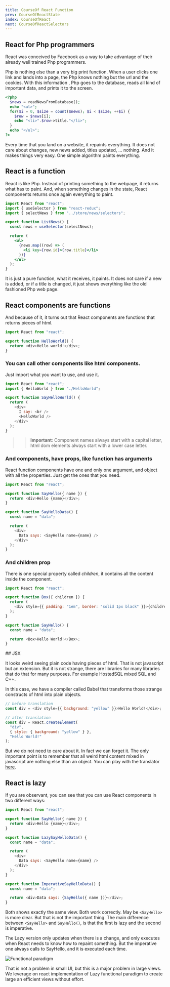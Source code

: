 ```yaml
---
title: CourseOf React Function
prev: CourseOfReactState
index: CourseOfReact
next: CourseOfReactSelectors
---
```


## React for Php programmers

React was conceived by Facebook as a way to take advantage of their already well
trained Php programmers.

Php is nothing else than a very big print function. When a user clicks one link
and lands into a page, the Php knows nothing but the url and the cookies. With
this information , Php goes to the database, reads all kind of important data,
and prints it to the screen.

```php
<?php
  $news = readNewsFromDatabase();
  echo "<ul>";
  for($i = 0, $size = count($news); $i < $size; ++$i) {
    $row = $news[i];
    echo "<li>".$row->title."</li>";
  }
  echo "</ul>";
?>
```

Every time that you land on a website, it repaints everything. It does not care
about changes, new news added, titles updated, ... nothing. And it makes things
very easy. One simple algorithm paints everything.

## React is a function

React is like Php. Instead of printing something to the webpage, it returns what
has to paint. And, when something changes in the state, React components returns
once again everything to paint.

```jsx
import React from "react";
import { useSelector } from "react-redux";
import { selectNews } from "../store/news/selectors";

export function ListNews() {
  const news = useSelector(selectNews);

  return (
    <ul>
      {news.map((row) => (
        <li key={row.id}>{row.title}</li>
      ))}
    </ul>
  );
}
```

It is just a pure function, what it receives, it paints. It does not care if a
new is added, or if a title is changed, it just shows everything like the old
fashioned Php web page.

## React components are functions

And because of it, it turns out that React components are functions that returns
pieces of html.

```javascript
import React from "react";

export function HelloWorld() {
  return <div>Hello world!</div>;
}
```

### You can call other components like html components.

Just import what you want to use, and use it.

```javascript
import React from "react";
import { HelloWorld } from "./HelloWorld";

export function SayHelloWorld() {
  return (
    <div>
      I say: <br />
      <HelloWorld />
    </div>
  );
}
```

> > **Important**: Component names always start with a capital letter, html dom
> > elements always start with a lower case letter.

### And components, have props, like function has arguments

React function components have one and only one argument, and object with all
the properties. Just get the ones that you need.

```javascript
import React from "react";

export function SayHello({ name }) {
  return <div>Hello {name}</div>;
}

export function SayHelloData() {
  const name = "data";

  return (
    <div>
      Data says: <SayHello name={name} />
    </div>
  );
}
```

### And children prop

There is one special property called _children_, it contains all the content
inside the component.

```javascript
import React from "react";

export function Box({ children }) {
  return (
    <div style={{ padding: "1em", border: "solid 1px black" }}>{children}</div>
  );
}

export function SayHello() {
  const name = "data";

  return <Box>Hello World!</Box>;
}
```

## JSX

It looks weird seeing plain code having pieces of html. That is not javascript
but an extension. But it is not strange, there are libraries for many libraries
that do that for many purposes. For example HostedSQL mixed SQL and C++.

In this case, we have a compiler called Babel that transforms those strange
constructs of html into plain objects.

```javascript
// before translation
const div = <div style={{ background: "yellow" }}>Hello World!</div>;

// after translation
const div = React.createElement(
  "div",
  { style: { background: "yellow" } },
  "Hello World!"
);
```

But we do not need to care about it. In fact we can forget it. The only
important point is to remember that all weird html content mixed in javascript
are nothing else than an object. You can play with the translator
[here](https://babeljs.io/repl/#?browsers=Chrome%2080&build=&builtIns=false&corejs=3.6&spec=false&loose=false&code_lz=MYewdgzgLgBAJgSwG4wLwwDyJdAngGwFNUBvEmAIwENgBrAcwCcQBXMOALhgCJdD98IAO7cYAXzEA-ABL9BMAOohG-OAEIMAemySA3EA&debug=false&forceAllTransforms=false&shippedProposals=false&circleciRepo=&evaluate=false&fileSize=false&timeTravel=true&sourceType=module&lineWrap=true&presets=env%2Creact&prettier=true&targets=&version=7.14.4&externalPlugins=).

## React is lazy

If you are observant, you can see that you can use React components in two
different ways:

```javascript
import React from "react";

export function SayHello({ name }) {
  return <div>Hello {name}</div>;
}

export function LazySayHelloData() {
  const name = "data";

  return (
    <div>
      Data says: <SayHello name={name} />
    </div>
  );
}

export function ImperativeSayHelloData() {
  const name = "data";

  return <div>Data says: {SayHello({ name })}</div>;
}
```

Both shows exactly the same view. Both work correctly. May be `<SayHello>` is
more clear. But that is not the important thing. The main difference between
`<SayHello>` and `SayHello()`, is that the first is lazy and the second is
imperative.

The Lazy version only updates when there is a change, and only executes when
React needs to know how to repaint something. But the imperative one always
calls to SayHello, and it is executed each time.

<div style={{textAlign:'center', maxWidth:'20em', margin:'auto'}}>


![Functional paradigm](/images/view/FunctionalFlow.png)

</div>


That is not a problem in small UI, but this is a major problem in large views.
We leverage on react implementation of Lazy functional paradigm to create large
an efficient views without effort.
